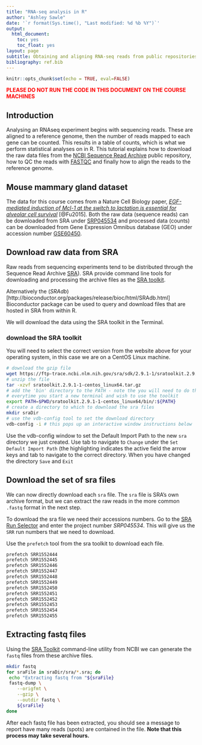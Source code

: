 ```yaml
---
title: "RNA-seq analysis in R"
author: "Ashley Sawle"
date: '`r format(Sys.time(), "Last modified: %d %b %Y")`'
output:
  html_document:
    toc: yes
    toc_float: yes
layout: page
subtitle: Obtaining and aligning RNA-seq reads from public repositories
bibliography: ref.bib
---
```


```r
knitr::opts_chunk$set(echo = TRUE, eval=FALSE)
```

<p style="color:red">**PLEASE DO NOT RUN THE CODE IN THIS DOCUMENT ON THE COURSE MACHINES**</p>

## Introduction

Analysing an RNAseq experiment begins with sequencing reads. These are aligned
to a reference genome, then the number of reads mapped to each gene can be
counted. This results in a table of counts, which is what we perform
statistical analyses on in R. This tutorial explains how to download the raw
data files from the [NCBI Sequence Read
Archive](https://trace.ncbi.nlm.nih.gov/Traces/sra/) public repository, how to
QC the reads with
[FASTQC](http://www.bioinformatics.babraham.ac.uk/projects/fastqc/) and finally
how to align the reads to the reference genome.

## Mouse mammary gland dataset

The data for this course comes from a Nature Cell Biology paper, [*EGF-mediated
induction of Mcl-1 at the switch to lactation is essential for alveolar cell
survival*](http://www.ncbi.nlm.nih.gov/pubmed/25730472) [@Fu2015]. Both the raw
data (sequence reads) can be downloaded from SRA under
[SRP045534](https://trace.ncbi.nlm.nih.gov/Traces/sra/sra.cgi?study=SRP045534) 
and processed data (counts) can be downloaded from Gene Expression Omnibus 
database (GEO) under accession number
[GSE60450](http://www.ncbi.nlm.nih.gov/geo/query/acc.cgi?acc=GSE60450).

## Download raw data from SRA

Raw reads from sequencing experiments tend to be distributed through the
Sequence Read Archive [SRA](https://trace.ncbi.nlm.nih.gov/Traces/sra/)). SRA
provide command line tools for downloading and processing the archive files as
the [SRA
toolkit](https://trace.ncbi.nlm.nih.gov/Traces/sra/sra.cgi?view=software).

Alternatively the 
(*SRAdb*)[http://bioconductor.org/packages/release/bioc/html/SRAdb.html] 
Bioconductor package can be used to query and download files that are hosted in 
SRA from within R. 

We will download the data using the SRA toolkit in the Terminal.

### download the SRA toolkit

You will need to select the correct version from the website above for your
operating system, in this case we are on a CentOS Linux machine.
```bash
# download the gzip file
wget https://ftp-trace.ncbi.nlm.nih.gov/sra/sdk/2.9.1-1/sratoolkit.2.9.1-1-centos_linux64.tar.gz
# unzip the file
tar -xzvf sratoolkit.2.9.1-1-centos_linux64.tar.gz
# add the 'bin' directory to the PATH - note the you will need to do this
# everytime you start a new terminal and wish to use the toolkit
export PATH=$PWD/sratoolkit.2.9.1-1-centos_linux64/bin/:${PATH}
# create a directory to which to download the sra files
mkdir sraDir
# use the vdb-config tool to set the download directory
vdb-config -i # this pops up an interactive window instructions below
```

Use the vdb-config window to set the Default Import Path to the new `sra` 
directory we just created. Use tab to navigate to `Change` under the `Set 
Default Import Path` (the highlighting indicates the active field the arrow keys
and tab to navigate to the correct directory. When you have changed the 
directory `Save` and `Exit`

## Download the set of sra files

We can now directly download each `sra` file. The `sra` file is SRA's own
archive format, but we can extract the raw reads in the more common `.fastq`
format in the next step.

To download the sra file we need their accessions numbers. Go to the 
[SRA Run Selector](https://trace.ncbi.nlm.nih.gov/Traces/study/?go=home) and
enter the project number *SRP045534*. This will give us the `SRR` run numbers
that we need to download.

Use the `prefetch` tool from the sra toolkit to download each file.

```bash
prefetch SRR1552444
prefetch SRR1552445
prefetch SRR1552446
prefetch SRR1552447
prefetch SRR1552448
prefetch SRR1552449
prefetch SRR1552450
prefetch SRR1552451
prefetch SRR1552452
prefetch SRR1552453
prefetch SRR1552454
prefetch SRR1552455
```

## Extracting fastq files

Using the [SRA Toolkit](https://www.ncbi.nlm.nih.gov/sra) command-line utility
from NCBI we can generate the `fastq` files from these archive files.

```bash
mkdir fastq
for sraFile in sraDir/sra/*.sra; do
 echo "Extracting fastq from "${sraFile}
 fastq-dump \
    --origfmt \
    --gzip \
    --outdir fastq \
    ${sraFile}
done
```

After each fastq file has been extracted, you should see a message to report
have many reads (spots) are contained in the file. **Note that this process may
take several hours.**
